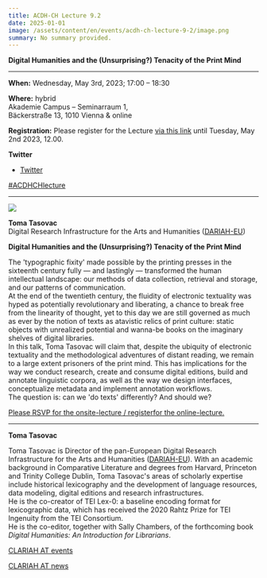 ```yaml
---
title: ACDH-CH Lecture 9.2
date: 2025-01-01
image: /assets/content/en/events/acdh-ch-lecture-9-2/image.png
summary: No summary provided.
---
```


**Digital Humanities and the (Unsurprising?) Tenacity of the Print Mind**

***

**When:** Wednesday, May 3rd, 2023; 17:00 – 18:30

**Where:** hybrid\
Akademie Campus – Seminarraum 1,\
Bäckerstraße 13, 1010 Vienna & online

**Registration:** Please register for the Lecture [via this link](https://www.oeaw.ac.at/acdh/events/registration/acdh-ch-lecture-92) until Tuesday, May 2nd 2023, 12.00.

**Twitter**

* [Twitter](https://twitter.com/AtClariah)

[#ACDHCHlecture](https://twitter.com/search?q=%23ACDHCHLecture\&src=typed_query)

***

![](/assets/content/en/events/acdh-ch-lecture-9-2/toma_tasovac-2.jpeg)

**Toma Tasovac**\
Digital Research Infrastructure for the Arts and Humanities ([DARIAH-EU](https://www.dariah.eu/))

**Digital Humanities and the (Unsurprising?) Tenacity of the Print Mind**

The 'typographic fixity' made possible by the printing presses in the sixteenth century fully — and lastingly — transformed the human intellectual landscape: our methods of data collection, retrieval and storage, and our patterns of communication.\
At the end of the twentieth century, the fluidity of electronic textuality was hyped as potentially revolutionary and liberating, a chance to break free from the linearity of thought, yet to this day we are still governed as much as ever by the notion of texts as atavistic relics of print culture: static objects with unrealized potential and wanna-be books on the imaginary shelves of digital libraries.\
In this talk, Toma Tasovac will claim that, despite the ubiquity of electronic textuality and the methodological adventures of distant reading, we remain to a large extent prisoners of the print mind. This has implications for the way we conduct research, create and consume digital editions, build and annotate linguistic corpora, as well as the way we design interfaces, conceptualize metadata and implement annotation workflows.\
The question is: can we 'do texts' differently? And should we?

[Please RSVP for the onsite-lecture / registerfor the online-lecture.](https://www.oeaw.ac.at/acdh/events/registration/acdh-ch-lecture-92)

***

**Toma Tasovac**

Toma Tasovac is Director of the pan-European Digital Research Infrastructure for the Arts and Humanities ([DARIAH-EU](https://www.dariah.eu/)). With an academic background in Comparative Literature and degrees from Harvard, Princeton and Trinity College Dublin, Toma Tasovac's areas of scholarly expertise include historical lexicography and the development of language resources, data modeling, digital editions and research infrastructures.\
He is the co-creator of TEI Lex-0: a baseline encoding format for lexicographic data, which has received the 2020 Rahtz Prize for TEI Ingenuity from the TEI Consortium.\
He is the co-editor, together with Sally Chambers, of the forthcoming book *Digital Humanities: An Introduction for Librarians*.

[CLARIAH AT events](https://clariah.at/events/)

[CLARIAH AT news](https://clariah.at/news/)

